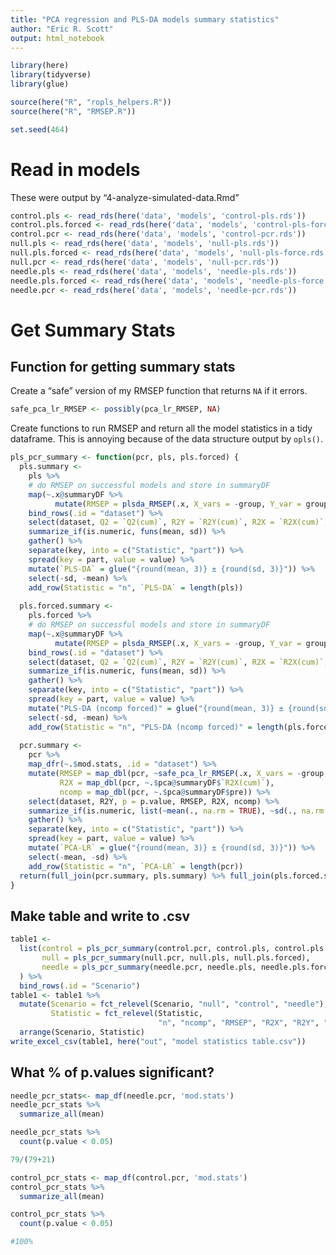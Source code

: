 ```yaml
---
title: "PCA regression and PLS-DA models summary statistics"
author: "Eric R. Scott"
output: html_notebook
---
```


```r
library(here)
library(tidyverse)
library(glue)

source(here("R", "ropls_helpers.R"))
source(here("R", "RMSEP.R"))

set.seed(464)
```

# Read in models
These were output by "4-analyze-simulated-data.Rmd"

```r
control.pls <- read_rds(here('data', 'models', 'control-pls.rds'))
control.pls.forced <- read_rds(here('data', 'models', 'control-pls-force.rds'))
control.pcr <- read_rds(here('data', 'models', 'control-pcr.rds'))
null.pls <- read_rds(here('data', 'models', 'null-pls.rds'))
null.pls.forced <- read_rds(here('data', 'models', 'null-pls-force.rds'))
null.pcr <- read_rds(here('data', 'models', 'null-pcr.rds'))
needle.pls <- read_rds(here('data', 'models', 'needle-pls.rds'))
needle.pls.forced <- read_rds(here('data', 'models', 'needle-pls-force.rds'))
needle.pcr <- read_rds(here('data', 'models', 'needle-pcr.rds'))
```


# Get Summary Stats
## Function for getting summary stats

Create a "safe" version of my RMSEP function that returns `NA` if it errors.

```r
safe_pca_lr_RMSEP <- possibly(pca_lr_RMSEP, NA)
```

Create functions to run RMSEP and return all the model statistics in a tidy dataframe.  This is annoying because of the data structure output by `opls()`.

```r
pls_pcr_summary <- function(pcr, pls, pls.forced) {
  pls.summary <-
    pls %>%
    # do RMSEP on successful models and store in summaryDF 
    map(~.x@summaryDF %>%
          mutate(RMSEP = plsda_RMSEP(.x, X_vars = -group, Y_var = group, CV = 7))) %>% 
    bind_rows(.id = "dataset") %>% 
    select(dataset, Q2 = `Q2(cum)`, R2Y = `R2Y(cum)`, R2X = `R2X(cum)`, pR2 = pR2Y, pQ2 = pQ2, RMSEP, ncomp = pre) %>% 
    summarize_if(is.numeric, funs(mean, sd)) %>% 
    gather() %>% 
    separate(key, into = c("Statistic", "part")) %>% 
    spread(key = part, value = value) %>% 
    mutate(`PLS-DA` = glue("{round(mean, 3)} ± {round(sd, 3)}")) %>% 
    select(-sd, -mean) %>% 
    add_row(Statistic = "n", `PLS-DA` = length(pls))
  
  pls.forced.summary <-
    pls.forced %>% 
    # do RMSEP on successful models and store in summaryDF 
    map(~.x@summaryDF %>%
          mutate(RMSEP = plsda_RMSEP(.x, X_vars = -group, Y_var = group, CV = 7))) %>% 
    bind_rows(.id = "dataset") %>% 
    select(dataset, Q2 = `Q2(cum)`, R2Y = `R2Y(cum)`, R2X = `R2X(cum)`, pR2 = pR2Y, pQ2 = pQ2, RMSEP, ncomp = pre) %>% 
    summarize_if(is.numeric, funs(mean, sd)) %>% 
    gather() %>% 
    separate(key, into = c("Statistic", "part")) %>% 
    spread(key = part, value = value) %>% 
    mutate("PLS-DA (ncomp forced)" = glue("{round(mean, 3)} ± {round(sd, 3)}")) %>% 
    select(-sd, -mean) %>% 
    add_row(Statistic = "n", "PLS-DA (ncomp forced)" = length(pls.forced))
  
  pcr.summary <- 
    pcr %>% 
    map_dfr(~.$mod.stats, .id = "dataset") %>% 
    mutate(RMSEP = map_dbl(pcr, ~safe_pca_lr_RMSEP(.x, X_vars = -group, Y_var = group, CV = 7)),
           R2X = map_dbl(pcr, ~.$pca@summaryDF$`R2X(cum)`),
           ncomp = map_dbl(pcr, ~.$pca@summaryDF$pre)) %>% 
    select(dataset, R2Y, p = p.value, RMSEP, R2X, ncomp) %>% 
    summarize_if(is.numeric, list(~mean(., na.rm = TRUE), ~sd(., na.rm = TRUE))) %>%
    gather() %>% 
    separate(key, into = c("Statistic", "part")) %>% 
    spread(key = part, value = value) %>% 
    mutate(`PCA-LR` = glue("{round(mean, 3)} ± {round(sd, 3)}")) %>% 
    select(-mean, -sd) %>% 
    add_row(Statistic = "n", `PCA-LR` = length(pcr))
  return(full_join(pcr.summary, pls.summary) %>% full_join(pls.forced.summary))
}
```


## Make table and write to .csv

```r
table1 <-
  list(control = pls_pcr_summary(control.pcr, control.pls, control.pls.forced),
       null = pls_pcr_summary(null.pcr, null.pls, null.pls.forced),
       needle = pls_pcr_summary(needle.pcr, needle.pls, needle.pls.forced)
  ) %>%
  bind_rows(.id = "Scenario")
table1 <- table1 %>% 
  mutate(Scenario = fct_relevel(Scenario, "null", "control", "needle"),
         Statistic = fct_relevel(Statistic,
                                 "n", "ncomp", "RMSEP", "R2X", "R2Y", "Q2", "pR2", "pQ2", "p")) %>% 
  arrange(Scenario, Statistic)
write_excel_csv(table1, here("out", "model statistics table.csv"))
```

## What % of p.values significant?

```r
needle_pcr_stats<- map_df(needle.pcr, 'mod.stats')
needle_pcr_stats %>% 
  summarize_all(mean)

needle_pcr_stats %>% 
  count(p.value < 0.05)

79/(79+21)

control_pcr_stats <- map_df(control.pcr, 'mod.stats')
control_pcr_stats %>% 
  summarize_all(mean)

control_pcr_stats %>% 
  count(p.value < 0.05)

#100%
```


